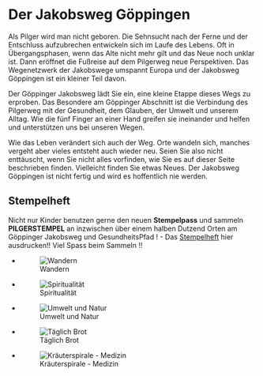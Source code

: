 

# Der Jakobsweg Göppingen

Als Pilger wird man nicht geboren. Die Sehnsucht nach der Ferne und der Entschluss aufzubrechen entwickeln sich im Laufe des Lebens. Oft in Übergangsphasen, wenn das Alte nicht mehr gilt und das Neue noch unklar ist. Dann eröffnet die Fußreise auf dem Pilgerweg neue Perspektiven. Das Wegenetzwerk der Jakobswege umspannt Europa und der Jakobsweg Göppingen ist ein kleiner Teil davon.

Der Göppinger Jakobsweg lädt Sie ein, eine kleine Etappe dieses Wegs zu erproben. Das Besondere am Göppinger Abschnitt ist die Verbindung des Pilgerweg mit der Gesundheit, dem Glauben, der Umwelt und unserem Alltag. Wie die fünf Finger an einer Hand greifen sie ineinander und helfen und unterstützen uns bei unseren Wegen. 

Wie das Leben verändert sich auch der Weg. Orte wandeln sich, manches vergeht aber vieles entsteht auch wieder neu. Seien Sie also nicht enttäuscht, wenn Sie nicht alles vorfinden, wie Sie es auf dieser Seite beschrieben finden. Vielleicht finden Sie  etwas Neues. Der Jakobsweg Göppingen ist nicht fertig und wird es hoffentlich nie werden. 

## Stempelheft

Nicht nur Kinder benutzen gerne den neuen **Stempelpass** und sammeln **PILGERSTEMPEL** an inzwischen über einem halben Dutzend Orten am Göppinger Jakobsweg und GesundheitsPfad ! - Das [Stempelheft](Stempelheft_2010-12.Pdf) hier ausdrucken!! Viel Spass beim Sammeln !!

-   ![Wandern](images/1.jpg)

-   ![Spiritualität](images/2.jpg)

-   ![Umwelt und Natur](images/3.jpg)

-   ![Täglich Brot](images/4.jpg)

-   ![Kräuterspirale - Medizin](images/5.jpg)
